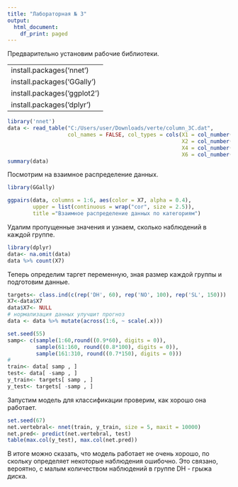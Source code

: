 ---
title: "Лабораторная № 3"
output:
  html_document:
    df_print: paged
---

Предварительно установим рабочие библиотеки.

---
install.packages('nnet')
install.packages('GGally')
install.packages('ggplot2')
install.packages('dplyr')
---

```{r}
library('nnet')
data <- read_table("C:/Users/user/Downloads/verte/column_3C.dat", 
                   col_names = FALSE, col_types = cols(X1 = col_number(), 
                                                       X2 = col_number(), X3 = col_number(), 
                                                       X4 = col_number(), X5 = col_number(), 
                                                       X6 = col_number()))
summary(data)
```

Посмотрим на взаимное распределение данных.
```{r}
library(GGally)

ggpairs(data, columns = 1:6, aes(color = X7, alpha = 0.4),
        upper = list(continuous = wrap("cor", size = 2.5)),
        title ="Взаимное распределение данных по категориям") 
```

Удалим пропущенные значения и узнаем, сколько наблюдений в каждой группе. 
```{r}
library(dplyr)
data<- na.omit(data)
data %>% count(X7)
```

Теперь определим таргет переменную, зная размер каждой группы и подготовим данные.
```{r}
targets<- class.ind(c(rep('DH', 60), rep('NO', 100), rep('SL', 150)))
X7<-data$X7
data$X7<- NULL
# нормализация данных улучшит прогноз
data <- data %>% mutate(across(1:6, ~ scale(.x)))

set.seed(55)
samp<- c(sample(1:60,round((0.9*60), digits = 0)), 
         sample(61:160, round((0.8*100), digits = 0)),
         sample(161:310, round((0.7*150), digits = 0)))
#
train<- data[ samp , ]
test<- data[ -samp , ]
y_train<- targets[ samp , ]
y_test<- targets[ -samp , ]
```

Запустим модель для классификации проверим, как хорошо она работает.
```{r}
set.seed(67)
net.vertebral<- nnet(train, y_train, size = 5, maxit = 10000)
net.pred<- predict(net.vertebral, test)
table(max.col(y_test), max.col(net.pred))
```

В итоге можно сказать, что модель работает не очень хорошо, по скольку определяет некоторые наблюдения ошибочно. Это связано, вероятно, с малым количеством наблюдений в группе DH - грыжа диска.
